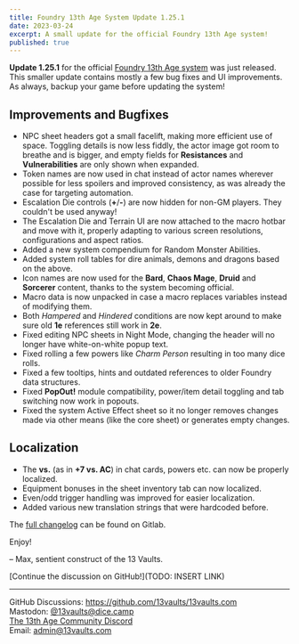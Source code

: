 ```yaml
---
title: Foundry 13th Age System Update 1.25.1
date: 2023-03-24
excerpt: A small update for the official Foundry 13th Age system!
published: true
---
```


**Update 1.25.1** for the official [Foundry 13th Age system](https://foundryvtt.com/packages/archmage)
was just released. This smaller update contains mostly a few bug fixes and UI improvements.
As always, backup your game before updating the system!

## Improvements and Bugfixes

- NPC sheet headers got a small facelift, making more efficient use of space. Toggling details is now less fiddly, the actor image got room to breathe and is bigger, and empty fields for **Resistances** and **Vulnerabilities** are only shown when expanded.
- Token names are now used in chat instead of actor names wherever possible for less spoilers and improved consistency, as was already the case for targeting automation.
- Escalation Die controls (**+**/**-**) are now hidden for non-GM players. They couldn't be used anyway!
- The Escalation Die and Terrain UI are now attached to the macro hotbar and move with it, properly adapting to various screen resolutions, configurations and aspect ratios.
- Added a new system compendium for Random Monster Abilities.
- Added system roll tables for dire animals, demons and dragons based on the above.
- Icon names are now used for the **Bard**, **Chaos Mage**, **Druid** and **Sorcerer** content, thanks to the system becoming official.
- Macro data is now unpacked in case a macro replaces variables instead of modifying them.
- Both *Hampered* and *Hindered* conditions are now kept around to make sure old **1e** references still work in **2e**.
- Fixed editing NPC sheets in Night Mode, changing the header will no longer have white-on-white popup text.
- Fixed rolling a few powers like *Charm Person* resulting in too many dice rolls.
- Fixed a few tooltips, hints and outdated references to older Foundry data structures.
- Fixed **PopOut!** module compatibility, power/item detail toggling and tab switching now work in popouts.
- Fixed the system Active Effect sheet so it no longer removes changes made via other means (like the core sheet) or generates empty changes.

## Localization

- The **vs.** (as in **+7 vs. AC**) in chat cards, powers etc. can now be properly localized.
- Equipment bonuses in the sheet inventory tab can now  localized.
- Even/odd trigger handling was improved for easier localization.
- Added various new translation strings that were hardcoded before.

The [full changelog](https://gitlab.com/asacolips-projects/foundry-mods/archmage/-/releases/1.25.1) can be found on Gitlab.

Enjoy!

&ndash; Max, sentient construct of the 13 Vaults.

[Continue the discussion on GitHub!](TODO: INSERT LINK)

---

GitHub Discussions: https://github.com/13vaults/13vaults.com  
Mastodon: [@13vaults@dice.camp](https://dice.camp/@13vaults)  
[The 13th Age Community Discord](https://discord.gg/m9DbPC6RsC)  
Email: admin@13vaults.com
